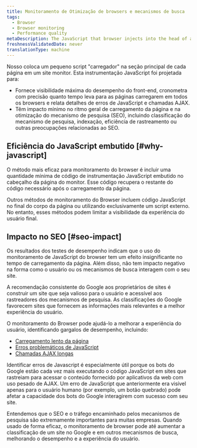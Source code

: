 ```yaml
---
title: Monitoramento de Otimização de browsers e mecanismos de busca
tags:
  - Browser
  - Browser monitoring
  - Performance quality
metaDescription: The JavaScript that browser injects into the head of a monitored page does not negatively affect SEO ranking.
freshnessValidatedDate: never
translationType: machine
---
```


Nosso <InlinePopover type="browser"/>coloca um pequeno script "carregador" na seção principal de cada página em um site monitor. Esta instrumentação JavaScript foi projetada para:

* Fornece visibilidade máxima do desempenho do front-end, cronometra com precisão quanto tempo leva para as páginas carregarem em todos os browsers e relata detalhes de erros de JavaScript e chamadas AJAX.
* Têm impacto mínimo no ritmo geral de carregamento da página e na otimização do mecanismo de pesquisa (SEO), incluindo classificação do mecanismo de pesquisa, indexação, eficiência de rastreamento ou outras preocupações relacionadas ao SEO.

## Eficiência do JavaScript embutido [#why-javascript]

O método mais eficaz para monitoramento do browser é incluir uma quantidade mínima de código de instrumentação JavaScript embutido no cabeçalho da página do monitor. Esse código recupera o restante do código necessário após o carregamento da página.

Outros métodos de monitoramento do Browser incluem código JavaScript no final do corpo da página ou utilizando exclusivamente um script externo. No entanto, esses métodos podem limitar a visibilidade da experiência do usuário final.

## Impacto no SEO [#seo-impact]

Os resultados dos testes de desempenho indicam que o uso do monitoramento de JavaScript do browser tem um efeito insignificante no tempo de carregamento da página. Além disso, não tem impacto negativo na forma como o usuário ou os mecanismos de busca interagem com o seu site.

A recomendação consistente do Google aos proprietários de sites é construir um site que seja valioso para o usuário e acessível aos rastreadores dos mecanismos de pesquisa. As classificações do Google favorecem sites que fornecem as informações mais relevantes e a melhor experiência do usuário.

O monitoramento do Browser pode ajudá-lo a melhorar a experiência do usuário, identificando gargalos de desempenho, incluindo:

* [Carregamento lento da página](/docs/browser/new-relic-browser/additional-standard-features/page-views-insights-your-sites-popularity)
* [Erros problemáticos de JavaScript](/docs/errors-inbox/browser-tab)
* [Chamadas AJAX longas](/docs/browser/new-relic-browser/browser-pro-features/ajax-dashboard-identifying-time-consuming-calls)

Identificar erros de Javascript é especialmente útil porque os bots do Google estão cada vez mais executando o código JavaScript em sites que rastreiam para acessar o conteúdo fornecido por aplicativos da web com uso pesado de AJAX. Um erro de JavaScript que anteriormente era visível apenas para o usuário humano (por exemplo, um botão quebrado) pode afetar a capacidade dos bots do Google interagirem com sucesso com seu site.

Entendemos que o SEO e o tráfego encaminhado pelos mecanismos de pesquisa são extremamente importantes para muitas empresas. Quando usado de forma eficaz, o monitoramento de browser pode até aumentar a classificação de um site no Google e em outros mecanismos de busca, melhorando o desempenho e a experiência do usuário.

